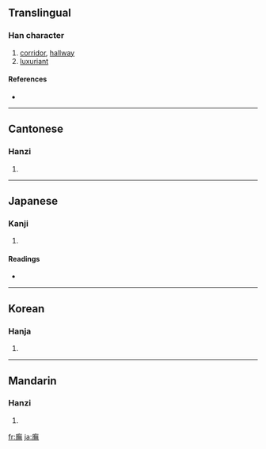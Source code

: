 {{also|庑}}
==Translingual==

===Han character===
{{Han char|rn=53|rad=广|as=12|sn=15|four=0023<sub>1</sub>|canj=戈人廿火 (IOTF)}}

# [[corridor]], [[hallway]]
# [[luxuriant]]

====References====
* {{Han ref|kx=0351.010|dkj=09491|dj=0662.040|hdz=20902.030|uh=5EE1|ud=24289|bh=E575|bd=58741}}

----

==Cantonese==

===Hanzi===
{{yue-hanzi|jyut=|y=mou4, mou5}}

# {{defn|Cantonese}}

----

==Japanese==

===Kanji===
{{ja-kanji|grade=|rs=广12}}

# {{defn|Japanese}}

====Readings====
* {{ja-readings|on=[[ぶ]] (bu)|kun=[[ひさし]] (hisashi)}}

----

==Korean==

===Hanja===
{{ko-hanja|hangeul=무|rv=mu|mr=mu}}

# {{defn|Korean}}

----

==Mandarin==

===Hanzi===
{{cmn-hanzi|sim=庑|pin=[[wǔ]] ([[wu3]])|wg=wu<sup>3</sup>}}

# {{defn|Mandarin}}

[[fr:廡]]
[[ja:廡]]